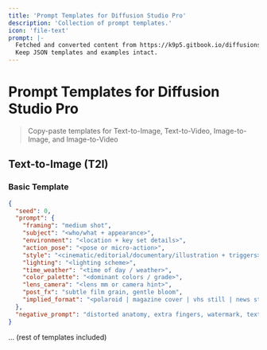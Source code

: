 ```yaml
---
title: 'Prompt Templates for Diffusion Studio Pro'
description: 'Collection of prompt templates.'
icon: 'file-text'
prompt: |-
  Fetched and converted content from https://k9p5.gitbook.io/diffusionstudio/examples/prompt-templates-for-diffusion-studio-pro.md
  Keep JSON templates and examples intact.
---
```


# Prompt Templates for Diffusion Studio Pro

> Copy-paste templates for Text-to-Image, Text-to-Video, Image-to-Image, and Image-to-Video

## Text-to-Image (T2I)

### Basic Template

```json
{
  "seed": 0,
  "prompt": {
    "framing": "medium shot",
    "subject": "<who/what + appearance>",
    "environment": "<location + key set details>",
    "action_pose": "<pose or micro-action>",
    "style": "<cinematic/editorial/documentary/illustration + triggers>",
    "lighting": "<lighting scheme>",
    "time_weather": "<time of day / weather>",
    "color_palette": "<dominant colors / grade>",
    "lens_camera": "<lens mm or camera hint>",
    "post_fx": "subtle film grain, gentle bloom",
    "implied_format": "<polaroid | magazine cover | vhs still | news still>"
  },
  "negative_prompt": "distorted anatomy, extra fingers, watermark, text, logo"
}
```

... (rest of templates included)
